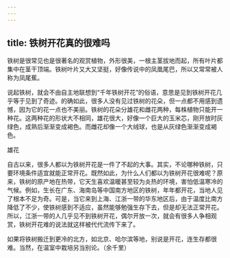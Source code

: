 ```yaml
---
---
---
```

title: 铁树开花真的很难吗
---




铁树是很常见也是很著名的观赏植物，外形很美，一根主茎拔地而起，所有叶片都集中在茎干顶端。铁树叶片又大又坚挺，好像传说中的凤凰尾巴，所以又常常被人称为凤尾蕉。

说起铁树，就会不由自主地联想到“千年铁树开花”的俗语，意思是见到铁树开花几乎等于见到了奇迹。的确如此，很多人没有见过铁树的花朵，但一点都不用感到遗憾，因为它的花一点也不美丽。铁树的花朵分雄花和雌花两种，每株植物只能开一种花。这两种花的形状大不相同，雄花很大，好像一个巨大的玉米芯，刚开放时灰绿色，成熟后渐渐变成褐色。而雌花却像一个大绒球，也是从灰绿色渐渐变成褐色。

雄花



自古以来，很多人都以为铁树开花是一件了不起的大事。其实，不论哪种铁树，只要环境条件适宜就能正常开花。既然如此，为什么人们都以为铁树开花很难呢？原来，铁树的原产地在热带，它天生喜欢温暖甚至较为炎热的环境，害怕低温寒冷的气候。例如，生长在广东、海南岛等中国南方地区的铁树，年年都开花，当地人见了根本不足为奇。可是，当它来到上海、江浙一带的华东地区后，由于温度比南方降低了不少，使铁树感到不适应，虽然能够勉强生存下去，但是却无法正常开花。所以，江浙一带的人几乎见不到铁树开花，偶尔开放一次，就会有很多人争相观赏，铁树开花难的说法就这样被代代流传下来了。

如果将铁树搬迁到更冷的北方，如北京、哈尔滨等地，别说是开花，连生存都很难。当然，在温室中栽培另当别论。（余千里）